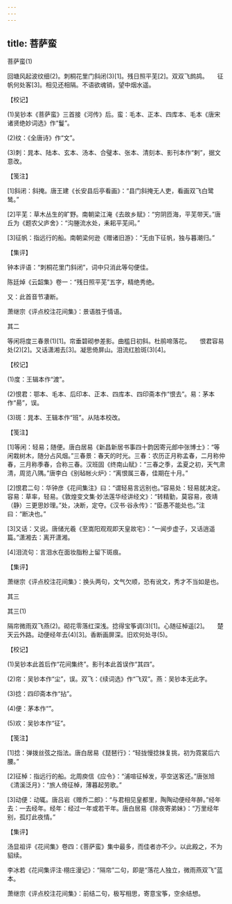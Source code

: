 ```yaml
---
---
---
```

title: 菩萨蛮
---



菩萨蛮(1)


回塘风起波纹细(2)。刺桐花里门斜闭(3)[1]。残日照平芜[2]。双双飞鹧鸪。　　征帆何处客[3]。相见还相隔。不语欲魂销，望中烟水遥。





【校记】


(1)吴钞本《菩萨蛮》三首接《河传》后。蛮：毛本、正本、四库本、毛本《唐宋诸贤绝妙词选》作“鬘”。

(2)纹：《全唐诗》作“文”。

(3)刺：晁本、陆本、玄本、汤本、合璧本、张本、清刻本、影刊本作“剌”，据文意改。





【笺注】


[1]斜闭：斜掩。唐王建《长安县后亭看画》：“县门斜掩无人吏，看画双飞白鹭鸶。”

[2]平芜：草木丛生的旷野。南朝梁江淹《去故乡赋》：“穷阴匝海，平芜带天。”唐丘为《题农父庐舍》：“沟塍流水处，耒耜平芜间。”

[3]征帆：指远行的船。南朝梁何逊《赠诸旧游》：“无由下征帆，独与暮潮归。”





【集评】


钟本评语：“刺桐花里门斜闭”，词中只消此等句便佳。

陈廷焯《云韶集》卷一：“残日照平芜”五字，精绝秀绝。

又：此首音节凄断。

萧继宗《评点校注花间集》：景语胜于情语。





其二


等闲将度三春景(1)[1]。帘垂碧砌参差影。曲槛日初斜。杜鹃啼落花。　　恨君容易处(2)[2]。又话潇湘去[3]。凝思倚屏山。泪流红脸斑(3)[4]。





【校记】


(1)度：王辑本作“渡”。

(2)恨君：鄂本、毛本、后印本、正本、四库本、四印斋本作“恨去”。易：茅本作“昜”，误。

(3)斑：晁本、王辑本作“班”。从陆本校改。





【笺注】


[1]等闲：轻易；随便。唐白居易《新昌新居书事四十韵因寄元郎中张博士》：“等闲栽树木，随分占风烟。”三春景：春天的时光。三春：农历正月称孟春，二月称仲春，三月称季春，合称三春。汉班固《终南山赋》：“三春之季，孟夏之初，天气肃清，周览八隅。”唐李白《别毡帐火炉》：“离恨属三春，佳期在十月。”

[2]恨君二句：华钟彦《花间集注》曰：“谓轻易言远别也。”容易处：轻易就决定。容易：草率，轻易。《敦煌变文集·妙法莲华经讲经文》：“转精勤，莫容易，夜靖（静）三更思妙理。”处，决断，定夺。《汉书·谷永传》：“臣愚不能处也。”注曰：“断决也。”

[3]又话：又说。唐储光羲《至嵩阳观观即天皇故宅》：“一闻步虚子，又话逍遥篇。”潇湘去：离开潇湘。

[4]泪流句：言泪水在面妆脂粉上留下斑痕。





【集评】


萧继宗《评点校注花间集》：换头两句，文气欠顺，恐有讹文，秀才不当如是也。





其三

其三(1)


隔帘微雨双飞燕(2)。砌花零落红深浅。捻得宝筝调(3)[1]。心随征棹遥[2]。　　楚天云外路。动便经年去(4)[3]。香断画屏深。旧欢何处寻(5)。





【校记】


(1)吴钞本此首后作“花间集终”。影刊本此首误作“其四”。

(2)帘：吴钞本作“尘”，误。双飞：《续词选》作“飞双”。燕：吴钞本无此字。

(3)捻：四印斋本作“拈”。

(4)便：茅本作“”。

(5)欢：吴钞本作“征”。





【笺注】


[1]捻：弹拨丝弦之指法。唐白居易《琵琶行》：“轻拢慢捻抹复挑，初为霓裳后六腰。”

[2]征棹：指远行的船。北周庾信《应令》：“浦喧征棹发，亭空送客还。”唐张旭《清溪泛月》：“旅人倚征棹，薄暮起劳歌。”

[3]动便：动辄。唐吕岩《赠乔二郎》：“与君相见皇都里，陶陶动便经年醉。”经年去：一去经年。经年：经过一年或若干年。唐白居易《除夜寄弟妹》：“万里经年别，孤灯此夜情。”





【集评】


汤显祖评《花间集》卷四：《菩萨蛮》集中最多，而佳者亦不少。以此殿之，不为貂续。

李冰若《花间集评注·栩庄漫记》：“隔帘”二句，即是“落花人独立，微雨燕双飞”蓝本。

萧继宗《评点校注花间集》：前结二句，极写相思，寄意宝筝，空余结想。